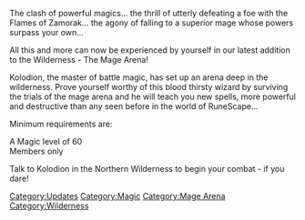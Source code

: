 {{Update|date=22 September 2003}}

The clash of powerful magics... the thrill of utterly defeating a foe with the Flames of Zamorak... the agony of falling to a superior mage whose powers surpass your own...

All this and more can now be experienced by yourself in our latest addition to the Wilderness - The Mage Arena!

Kolodion, the master of battle magic, has set up an arena deep in the wilderness.
Prove yourself worthy of this blood thirsty wizard by surviving the trials of the mage arena and he will teach you new spells, more powerful and destructive than any seen before in the world of RuneScape...

Minimum requirements are:

A Magic level of 60<br>
Members only

Talk to Kolodion in the Northern Wilderness to begin your combat - if you dare!
[[Category:Updates]]
[[Category:Magic]]
[[Category:Mage Arena]]
[[Category:Wilderness]]
